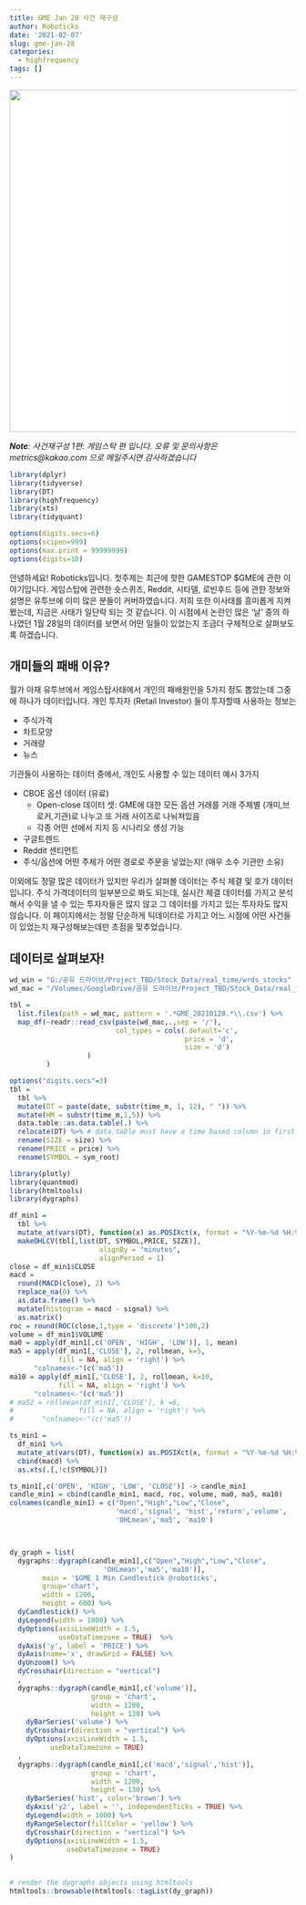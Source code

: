 ```yaml
---
title: GME Jan 28 사건 재구성
author: Roboticks
date: '2021-02-07'
slug: gme-jan-28
categories:
  - highfrequency
tags: []
---
```

<img src="/blog/pic/gamestop wild week.png"
  align="center"
  width="600"
  style="background-color: white; padding-right: 0px;"
/>

*__Note__: 사건재구성 1편: 게임스탁 편 입니다. 오류 및 문의사항은 metrics@kakao.com 으로 메일주시면 감사하겠습니다*

```r
library(dplyr)
library(tidyverse)
library(DT)
library(highfrequency)
library(xts)
library(tidyquant)

options(digits.secs=6)
options(scipen=999)
options(max.print = 99999999)
options(digits=10)
```

안녕하세요! Roboticks입니다. 첫주제는 최근에 핫한 GAMESTOP $GME에 관한 이야기입니다. 게임스탑에 관련한 숏스퀴즈, Reddit, 시타델, 로빈후드 등에 관한 정보와 설명은 유투브에 이미 많은 분들이 커버하였습니다. 저희 또한 이사태를 흥미롭게 지켜봤는데, 지금은 사태가 일단락 되는 것 같습니다. 이 시점에서 논란인 많은 '날' 중의 하나였던 1월 28일의 데이터를 보면서 어떤 일들이 있었는지 조금더 구체적으로 살펴보도록 하겠습니다.

## 개미들의 패배 이유?

월가 아재 유투브에서 게임스탑사태에서 개인의 패배원인을 5가지 정도 뽑았는데 그중에 하나가 데이터입니다. 개인 투자자 (Retail Investor) 들이 투자할때 사용하는 정보는 

- 주식가격
- 차트모양
- 거래량
- 뉴스

기관들이 사용하는 데이터 중에서, 개인도 사용할 수 있는 데이터 예시 3가지

- CBOE 옵션 데이터 (유료)
  - Open-close 데이터 셋: GME에 대한 모든 옵션 거래를 거래 주체별 (개미,브로커,기관)로 나누고 또 거래 사이즈로 나눠져있음
  - 각종 어떤 선에서 지지 등 시나리오 생성 가능
- 구글트렌드
- Reddit 센티먼트
- 주식/옵션에 어떤 주체가 어떤 경로로 주문을 넣었는지! (매우 소수 기관만 소유)

이외에도 정말 많은 데이터가 있지만 우리가 살펴볼 데이터는 주식 체결 및 호가 데이터 입니다. 주식 가격데이터의 일부분으로 봐도 되는데, 실시간 체결 데이터를 가지고 분석해서 수익을 낼 수 있는 투자자들은 많지 않고 그 데이터를 가지고 있는 투자자도 많지 않습니다. 이 페이지에서는 정말 단순하게 틱데이터로 가지고 어느 시점에 어떤 사건들이 있었는지 재구성해보는데만 초점을 맞추었습니다.


## 데이터로 살펴보자!

<div class = "rcode">
```r
wd_win = "G:/공유 드라이브/Project_TBD/Stock_Data/real_time/wrds_stocks"
wd_mac = "/Volumes/GoogleDrive/공유 드라이브/Project_TBD/Stock_Data/real_time/wrds_stocks/trades"

tbl =
  list.files(path = wd_mac, pattern = '.*GME_20210128.*\\.csv') %>%
  map_df(~readr::read_csv(paste(wd_mac,.,sep = '/'),
                          col_types = cols(.default='c', 
                                           price = 'd',
                                           size = 'd')
                   )
         )

options("digits.secs"=3)
tbl = 
  tbl %>%
  mutate(DT = paste(date, substr(time_m, 1, 12), " ")) %>%
  mutate(HM = substr(time_m,1,5)) %>%
  data.table::as.data.table(.) %>%
  relocate(DT) %>% # data.table must have a time based column in first position
  rename(SIZE = size) %>%
  rename(PRICE = price) %>%
  rename(SYMBOL = sym_root)
```
</div>


```r
library(plotly)
library(quantmod)
library(htmltools)
library(dygraphs)

df_min1 = 
  tbl %>%
  mutate_at(vars(DT), function(x) as.POSIXct(x, format = "%Y-%m-%d %H:%M:%OS")) %>%
  makeOHLCV(tbl[,list(DT, SYMBOL,PRICE, SIZE)], 
                      alignBy = "minutes", 
                      alignPeriod = 1)
close = df_min1$CLOSE
macd = 
  round(MACD(close), 2) %>%
  replace_na(0) %>%
  as.data.frame() %>%
  mutate(histogram = macd - signal) %>%
  as.matrix()
roc = round(ROC(close,1,type = 'discrete')*100,2)
volume = df_min1$VOLUME
ma0 = apply(df_min1[,c('OPEN', 'HIGH', 'LOW')], 1, mean)
ma5 = apply(df_min1[,'CLOSE'], 2, rollmean, k=5, 
            fill = NA, align = 'right') %>%
      "colnames<-"(c('ma5'))
ma10 = apply(df_min1[,'CLOSE'], 2, rollmean, k=10, 
            fill = NA, align = 'right') %>%
      "colnames<-"(c('ma5'))
# ma52 = rollmean(df_min1[,'CLOSE'], k =6, 
#                fill = NA, align = 'right') %>%
#       "colnames<-"(c('ma5'))

ts_min1 = 
  df_min1 %>%
  mutate_at(vars(DT), function(x) as.POSIXct(x, format = "%Y-%m-%d %H:%M:%OS")) %>%
  cbind(macd) %>%
  as.xts(.[,!c(SYMBOL)])

ts_min1[,c('OPEN', 'HIGH', 'LOW', 'CLOSE')] -> candle_min1
candle_min1 = cbind(candle_min1, macd, roc, volume, ma0, ma5, ma10)
colnames(candle_min1) = c("Open","High","Low","Close",
                          'macd','signal', 'hist','return','volume',
                          'OHLmean','ma5', 'ma10')



dy_graph = list(
  dygraphs::dygraph(candle_min1[,c("Open","High","Low","Close",
                       'OHLmean','ma5','ma10')], 
        main = '$GME 1 Min Candlestick @roboticks',
        group='chart',
        width = 1200,
        height = 600) %>%
  dyCandlestick() %>%
  dyLegend(width = 1000) %>%
  dyOptions(axisLineWidth = 1.5,
            useDataTimezone = TRUE)  %>%
  dyAxis('y', label = 'PRICE') %>%
  dyAxis(name='x', drawGrid = FALSE) %>%
  dyUnzoom() %>%
  dyCrosshair(direction = "vertical")
  ,
  dygraphs::dygraph(candle_min1[,c('volume')], 
                    group = 'chart',
                    width = 1200,
                    height = 130) %>%
    dyBarSeries('volume') %>%
    dyCrosshair(direction = "vertical") %>%
    dyOptions(axisLineWidth = 1.5,
          useDataTimezone = TRUE)
  ,
  dygraphs::dygraph(candle_min1[,c('macd','signal','hist')],
                    group = 'chart',
                    width = 1200,
                    height = 130) %>%
    dyBarSeries('hist', color='brown') %>%
    dyAxis('y2', label = '', independentTicks = TRUE) %>%
    dyLegend(width = 1000) %>%
    dyRangeSelector(fillColor = 'yellow') %>%
    dyCrosshair(direction = "vertical") %>%
    dyOptions(axisLineWidth = 1.5,
              useDataTimezone = TRUE) 
)
  

# render the dygraphs objects using htmltools
htmltools::browsable(htmltools::tagList(dy_graph))
```
